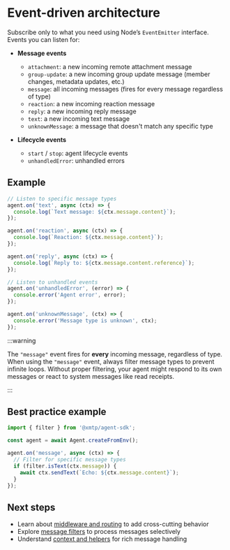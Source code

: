 # Event-driven architecture

Subscribe only to what you need using Node’s `EventEmitter` interface. Events you can listen for:

- **Message events**
  - `attachment`: a new incoming remote attachment message
  - `group-update`: a new incoming group update message (member changes, metadata updates, etc.)
  - `message`: all incoming messages (fires for every message regardless of type)
  - `reaction`: a new incoming reaction message
  - `reply`: a new incoming reply message
  - `text`: a new incoming text message
  - `unknownMessage`: a message that doesn't match any specific type

- **Lifecycle events**
  - `start` / `stop`: agent lifecycle events
  - `unhandledError`: unhandled errors

## Example

```ts
// Listen to specific message types
agent.on('text', async (ctx) => {
  console.log(`Text message: ${ctx.message.content}`);
});

agent.on('reaction', async (ctx) => {
  console.log(`Reaction: ${ctx.message.content}`);
});

agent.on('reply', async (ctx) => {
  console.log(`Reply to: ${ctx.message.content.reference}`);
});

// Listen to unhandled events
agent.on('unhandledError', (error) => {
  console.error('Agent error', error);
});

agent.on('unknownMessage', (ctx) => {
  console.error('Message type is unknown', ctx);
});
```

:::warning

The `"message"` event fires for **every** incoming message, regardless of type. When using the `"message"` event, always filter message types to prevent infinite loops. Without proper filtering, your agent might respond to its own messages or react to system messages like read receipts.

:::

## Best practice example

```ts
import { filter } from '@xmtp/agent-sdk';

const agent = await Agent.createFromEnv();

agent.on('message', async (ctx) => {
  // Filter for specific message types
  if (filter.isText(ctx.message)) {
    await ctx.sendText(`Echo: ${ctx.message.content}`);
  }
});
```

## Next steps

- Learn about [middleware and routing](./middleware) to add cross-cutting behavior
- Explore [message filters](./filters) to process messages selectively
- Understand [context and helpers](./context) for rich message handling
